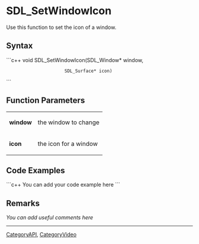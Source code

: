 <!-- pragma section-numbers off -->
<!-- pragma disable-camelcase -->

= SDL_SetWindowIcon =
Use this function to set the icon of a window.


== Syntax ==
```c++
void SDL_SetWindowIcon(SDL_Window*  window,
                       SDL_Surface* icon)
```

== Function Parameters ==
{|
|'''window'''
|the window to change
|-
|'''icon'''
|the icon for a window
|}

== Code Examples ==
```c++
You can add your code example here
```

== Remarks ==
''You can add useful comments here''


----
[[CategoryAPI]], [[CategoryVideo]]
